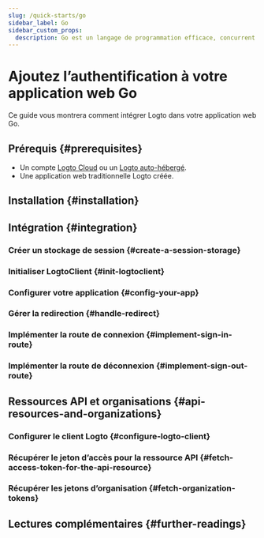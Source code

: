 ```yaml
---
slug: /quick-starts/go
sidebar_label: Go
sidebar_custom_props:
  description: Go est un langage de programmation efficace, concurrent et statiquement typé pour les applications web.
---
```




# Ajoutez l’authentification à votre application web Go

Ce guide vous montrera comment intégrer Logto dans votre application web Go.

<GoGuideTip />

## Prérequis \{#prerequisites}

- Un compte [Logto Cloud](https://cloud.logto.io) ou un [Logto auto-hébergé](/introduction/set-up-logto-oss).
- Une application web traditionnelle Logto créée.

## Installation \{#installation}

<Installation />

## Intégration \{#integration}

### Créer un stockage de session \{#create-a-session-storage}

<CreateSessionStorage />

### Initialiser LogtoClient \{#init-logtoclient}

<InitLogtoClient />

### Configurer votre application \{#config-your-app}

<SignInFlowSummary />

<AssumingUrl />

<WebConfigureRedirectUris />

### Gérer la redirection \{#handle-redirect}

<ImplementCallbackRoute />

### Implémenter la route de connexion \{#implement-sign-in-route}

<ImplementSignInRoute />

### Implémenter la route de déconnexion \{#implement-sign-out-route}

<ImplementSignOutRoute />

<Checkpoint />

<GetUserInformation />

## Ressources API et organisations \{#api-resources-and-organizations}

<ApiResourcesDescription />

### Configurer le client Logto \{#configure-logto-client}

<ConfigApiResources />

### Récupérer le jeton d’accès pour la ressource API \{#fetch-access-token-for-the-api-resource}

<FetchAccessTokenForApiResources />

### Récupérer les jetons d’organisation \{#fetch-organization-tokens}

<FetchOrganizationTokenForUser />

## Lectures complémentaires \{#further-readings}

<FurtherReadings />
